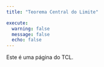 ```yaml
---
title: "Teorema Central do Limite"

execute: 
  warning: false
  message: false
  echo: false
---
```


Este é uma página do TCL.
